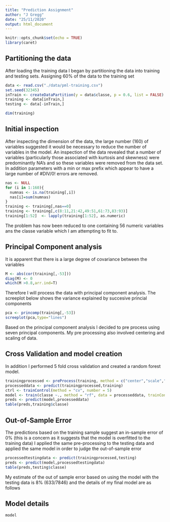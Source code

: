 ```yaml
---
title: "Prediction Assignment"
author: "J Gregg"
date: "25/11/2020"
output: html_document
---
```


```r
knitr::opts_chunk$set(echo = TRUE)
library(caret)
```

## Partitioning the data

After loading the training data I began by partitioning the data into training and testing sets. Assigning 60% of the data to the training set

```r
data <- read.csv("./data/pml-training.csv")
set.seed(32345)
inTrain <- createDataPartition(y = data$classe, p = 0.6, list = FALSE)
training <- data[inTrain,]
testing <- data[-inTrain,]
```

```r
dim(training)
```

## Initial inspection

After inspecting the dimension of the data, the large number (160) of variables suggested it would be necessary to reduce the number of variables in the model. An inspection of the data revealed that a number of variables (particularly those associated with kurtosis and skewness) were predominantly NA's and so these variables were removed from the data set. In addition parameters with a min or max prefix which appear to have a large number of #DIV/0! errors are removed.

```r
nas <- NULL
for (i in 1:160){
  numnas <- is.na(training[,i])
  nas[i]=sum(numnas)
}
training <- training[,nas==0]
training <- training[,c(8:11,21:42,49:51,61:73,83:93)]
training[1:52]  <- lapply(training[1:52], as.numeric)
```

The problem has now been reduced to one containing 56 numeric variables ans the classe variable which I am attempting to fit to.

## Principal Component analysis

It is apparent that there is a large degree of covariance between the variables

```r
M <- abs(cor(training[,-53]))
diag(M) <- 0
which(M >0.8,arr.ind=T)
```

Therefore I will process the data with principal component analysis. The screeplot below shows the variance explained by succesive princial components

```r
pca <- princomp(training[,-53])
screeplot(pca,type="lines")
```

Based on the principal component analysis I decided to pre process using seven principal components. My pre processing also involved centering and scaling of data.

## Cross Validation and model creation

In addition I performed 5 fold cross validation and created a random forest model.

```r
trainingprocessed <- preProcess(training, method = c("center","scale","pca"), pcaComp = 7)
processeddata <- predict(trainingprocessed,training)
ctrl <- trainControl(method = "cv", number = 5)
model <- train(classe ~., method = "rf", data = processeddata, trainControl = ctrl)
preds <- predict(model,processeddata)
table(preds,training$classe)
```

## Out-of-Sample Error

The predictions based on the training sample suggest an in-sample error of 0% (this is a concern as it suggests that the model is overfitted to the training data)
I applied the same pre-processing to the testing data and applied the same model in order to judge the out-of-sample error

```r
processedtestingdata <- predict(trainingprocessed,testing)
preds <- predict(model,processedtestingdata)
table(preds,testing$classe)
```

My estimate of the out of sample error based on using the model with the testing data is 8% (633/7846) and the details of my final model are as follows

## Model details

```r
model
```
